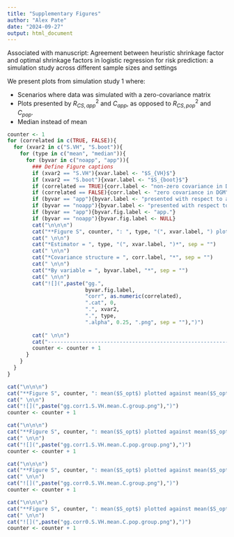 ```yaml
---
title: "Supplementary Figures"
author: "Alex Pate"
date: "2024-09-27"
output: html_document
---
```


Associated with manuscript: Agreement between heuristic shrinkage factor and optimal shrinkage factors in logistic regression for risk prediction: a simulation study across different sample sizes and settings

We present plots from simulation study 1 where:

* Scenarios where data was simulated with a zero-covariance matrix
* Plots presented by $R^{2}_{CS,app}$ and $C_{app}$, as opposed to $R^{2}_{CS,pop}$ and $C_{pop}$.
* Median instead of mean

```r
counter <- 1
for (correlated in c(TRUE, FALSE)){
  for (xvar2 in c("S.VH", "S.boot")){
    for (type in c("mean", "median")){
      for (byvar in c("noapp", "app")){
        ### Define Figure captions
        if (xvar2 == "S.VH"){xvar.label <- "$S_{VH}$"}
        if (xvar2 == "S.boot"){xvar.label <- "$S_{boot}$"}
        if (correlated == TRUE){corr.label <- "non-zero covariance in DGM"}
        if (correlated == FALSE){corr.label <- "zero covariance in DGM"}
        if (byvar == "app"){byvar.label <- "presented with respect to apparent model performance"}
        if (byvar == "noapp"){byvar.label <- "presented with respect to population-level model performance"}
        if (byvar == "app"){byvar.fig.label <- "app."}
        if (byvar == "noapp"){byvar.fig.label <- NULL}
        cat("\n\n\n")
        cat("**Figure S", counter, ": ", type, "(", xvar.label, ") plotted against ", type, "($S_{opt}$), ", corr.label, ", ", byvar.label, "**", sep = "")
        cat(" \n\n")
        cat("*Estimator = ", type, "(", xvar.label, ")*", sep = "")
        cat(" \n\n")
        cat("*Covariance structure = ", corr.label, "*", sep = "")
        cat(" \n\n")
        cat("*By variable = ", byvar.label, "*", sep = "")
        cat(" \n\n")
        cat("![](",paste("gg.",
                         byvar.fig.label,
                         "corr", as.numeric(correlated), 
                         ".cat", 0,
                         ".", xvar2, 
                         ".", type, 
                         ".alpha", 0.25, ".png", sep = ""),")")
        
        cat(" \n\n")
        cat("-------------------------------------------------------------------------------------------------------------------")
        counter <- counter + 1
      }
    }
  }
}

cat("\n\n\n")
cat("**Figure S", counter, ": mean($S_opt$) plotted against mean($S_opt$), grouped by mean($C_app$), non-zero covariance in DGM**", sep = "")
cat(" \n\n")
cat("![](",paste("gg.corr1.S.VH.mean.C.group.png"),")")
counter <- counter + 1

cat("\n\n\n")
cat("**Figure S", counter, ": mean($S_opt$) plotted against mean($S_opt$), grouped by $C_pop$, non-zero covariance in DGM**", sep = "")
cat(" \n\n")
cat("![](",paste("gg.corr1.S.VH.mean.C.pop.group.png"),")")
counter <- counter + 1

cat("\n\n\n")
cat("**Figure S", counter, ": mean($S_opt$) plotted against mean($S_opt$), grouped by mean($C_app$), zero covariance in DGM**", sep = "")
cat(" \n\n")
cat("![](",paste("gg.corr0.S.VH.mean.C.group.png"),")")
counter <- counter + 1

cat("\n\n\n")
cat("**Figure S", counter, ": mean($S_opt$) plotted against mean($S_opt$), grouped by $C_pop$, zero covariance in DGM**", sep = "")
cat(" \n\n")
cat("![](",paste("gg.corr0.S.VH.mean.C.pop.group.png"),")")
counter <- counter + 1   
```



